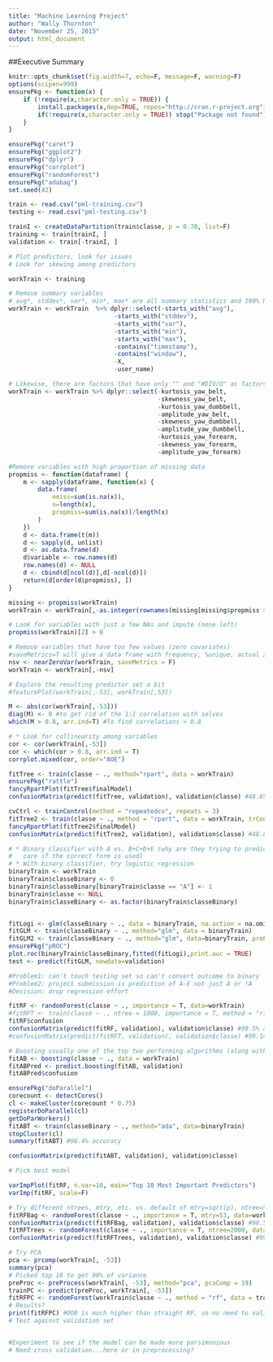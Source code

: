 ```yaml
---
title: "Machine Learning Project"
author: "Wally Thornton"
date: "November 25, 2015"
output: html_document
---
```

##Executive Summary
```r
knitr::opts_chunk$set(fig.width=7, echo=F, message=F, warning=F)
options(scipen=999)
ensurePkg <- function(x) {
    if (!require(x,character.only = TRUE)) {
        install.packages(x,dep=TRUE, repos="http://cran.r-project.org")
        if(!require(x,character.only = TRUE)) stop("Package not found")
    }
}

ensurePkg("caret")
ensurePkg("ggplot2")
ensurePkg("dplyr")
ensurePkg("corrplot")
ensurePkg("randomForest")
ensurePkg("adabag")
set.seed(42)

train <- read.csv("pml-training.csv")
testing <- read.csv("pml-testing.csv")
```

```r
trainI <- createDataPartition(train$classe, p = 0.70, list=F)
training <- train[trainI, ]
validation <- train[-trainI, ]
```

```r
# Plot predictors, look for issues
# Look for skewing among predictors

workTrain <- training

# Remove summary variables
# avg*, stddev*, var*, min*, max* are all summary statistics and 100% NAs in the testing data
workTrain <- workTrain  %>% dplyr::select(-starts_with("avg"), 
                             -starts_with("stddev"),
                             -starts_with("var"), 
                             -starts_with("min"), 
                             -starts_with("max"),
                             -contains("timestamp"),
                             -contains("window"),
                             -X,
                             -user_name)

# Likewise, there are factors that have only "" and "#DIV/O" as factors:
workTrain <- workTrain %>% dplyr::select(-kurtosis_yaw_belt, 
                                         -skewness_yaw_belt, 
                                         -kurtosis_yaw_dumbbell, 
                                         -amplitude_yaw_belt, 
                                         -skewness_yaw_dumbbell, 
                                         -amplitude_yaw_dumbbell, 
                                         -kurtosis_yaw_forearm, 
                                         -skewness_yaw_forearm, 
                                         -amplitude_yaw_forearm)

#Remove variables with high proportion of missing data
propmiss <- function(dataframe) {
    m <- sapply(dataframe, function(x) {
        data.frame(
            nmiss=sum(is.na(x)), 
            n=length(x), 
            propmiss=sum(is.na(x))/length(x)
        )
    })
    d <- data.frame(t(m))
    d <- sapply(d, unlist)
    d <- as.data.frame(d)
    d$variable <- row.names(d)
    row.names(d) <- NULL
    d <- cbind(d[ncol(d)],d[-ncol(d)])
    return(d[order(d$propmiss), ])
}

missing <- propmiss(workTrain)
workTrain <- workTrain[,-as.integer(rownames(missing[missing$propmiss > 0.9,]))]

# Look for variables with just a few NAs and impute (none left)
propmiss(workTrain)[2] > 0

# Remove variables that have too few values (zero covariates)
#saveMetrics=T will give a data frame with frequency, %unique, actual zeroVar and nzv
nsv <- nearZeroVar(workTrain, saveMetrics = F)
workTrain <- workTrain[,-nsv]

# Explore the resulting predictor set a bit
#featurePlot(workTrain[,-53], workTrain[,53])

M <- abs(cor(workTrain[,-53]))
diag(M) <- 0 #to get rid of the 1:1 correlation with selves
which(M > 0.8, arr.ind=T) #To find correlations > 0.8

# * Look for collinearity among variables
cor <- cor(workTrain[,-53])
cor <- which(cor > 0.8, arr.ind = T)
corrplot.mixed(cor, order="AOE")

```

```r
fitTree <- train(classe ~ ., method="rpart", data = workTrain)
ensurePkg("rattle")
fancyRpartPlot(fitTree$finalModel)
confusionMatrix(predict(fitTree, validation), validation$classe) #48.85% accuracy

cvCtrl <- trainControl(method = "repeatedcv", repeats = 3)
fitTree2 <- train(classe ~ ., method = "rpart", data = workTrain, trControl = cvCtrl)
fancyRpartPlot(fitTree2$finalModel)
confusionMatrix(predict(fitTree2, validation), validation$classe) #48.85% accuracy
```

```r
# * Binary classifier with A vs. B+C+D+E (why are they trying to predict WHICH incorrect form is being used..we only
#   care if the correct form is used)
# * With binary classifier, try logistic regression
binaryTrain <- workTrain
binaryTrain$classeBinary <- 0
binaryTrain$classeBinary[binaryTrain$classe == "A"] <- 1
binaryTrain$classe <- NULL
binaryTrain$classeBinary <- as.factor(binaryTrain$classeBinary)


fitLogi <- glm(classeBinary ~ ., data = binaryTrain, na.action = na.omit, control = list(maxit = 50), family = "binomial")
fitGLM <- train(classeBinary ~ ., method="glm", data = binaryTrain)
fitGLM2 <- train(classeBinary ~ ., method="glm", data=binaryTrain, preProcess = c("center","scale"))
ensurePkg("pROC")
plot.roc(binaryTrain$classeBinary,fitted(fitLogi),print.auc = TRUE)
test <- predict(fitGLM, newdata=validation)

#Problem1: can't touch testing set so can't convert outcome to binary
#Problem2: project submission is prediction of A-E not just A or !A
#Decision: drop regression effort
```

```r
fitRF <- randomForest(classe ~ ., importance = T, data=workTrain)
#fitRFT <- train(classe ~ ., ntree = 1000, importance = T, method = "rf", data = workTrain)
fitRF$confusion
confusionMatrix(predict(fitRF, validation), validation$classe) #99.5% accuracy
#confusionMatrix(predict(fitRFT, validation), validation$classe) #99.14% accuracy and 4 hours to run
```

```r
# Boosting usually one of the top two performing algorithms (along with RF) in prediction contests
fitAB <- boosting(classe ~ ., data = workTrain)
fitABPred <- predict.boosting(fitAB, validation)
fitABPred$confusion

ensurePkg("doParallel")
corecount <- detectCores()
cl <- makeCluster(corecount * 0.75)
registerDoParallel(cl)
getDoParWorkers()
fitABT <- train(classeBinary ~ ., method="ada", data=binaryTrain)
stopCluster(cl)
summary(fitABT) #96.4% accuracy

confusionMatrix(predict(fitABT, validation), validation$classe)
```

```r
# Pick best model
```

```r
varImpPlot(fitRF, n.var=10, main="Top 10 Most Important Predictors")
varImp(fitRF, scale=F)

# Try different ntrees, mtry, etc. vs. default of mtry=sqrt(p), ntree=500
fitRFBag <- randomForest(classe ~ ., importance = T, mtry=53, data=workTrain) #OOB=1.7%
confusionMatrix(predict(fitRFBag, validation), validation$classe) #98.5% accuracy
fitRFTrees <- randomForest(classe ~ ., importance = T, ntree=2000, data=workTrain) #OOB=0.51%
confusionMatrix(predict(fitRFTrees, validation), validation$classe) #99.5% accuracy

# Try PCA
pca <- prcomp(workTrain[, -53])
summary(pca)
# Picked top 18 to get 99% of variance
preProc <- preProcess(workTrain[, -53], method="pca", pcaComp = 19)
trainPC <- predict(preProc, workTrain[, -53])
fitRFPC <- randomForest(workTrain$classe ~ ., method = "rf", data = trainPC)
# Results?
print(fitRFPC) #OOB is much higher than straight RF, so no need to validate
# Test against validation set


#Experiment to see if the model can be made more parsimonious
# Need cross validation...here or in preprocessing?
```

```r
```

```r
```

```r
```

```r
```